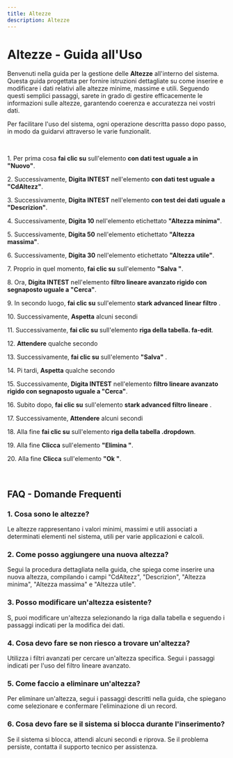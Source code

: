 ```yaml
---
title: Altezze
description: Altezze
---
```

# Altezze \- Guida all\'Uso

Benvenuti nella guida per la gestione delle **Altezze** all\'interno del sistema\. Questa guida  progettata per fornire istruzioni dettagliate su come inserire e modificare i dati relativi alle altezze minime\, massime e utili\. Seguendo questi semplici passaggi\, sarete in grado di gestire efficacemente le informazioni sulle altezze\, garantendo coerenza e accuratezza nei vostri dati\.

Per facilitare l\'uso del sistema\, ogni operazione  descritta passo dopo passo\, in modo da guidarvi attraverso le varie funzionalit\.

&nbsp;

1\. Per prima cosa **fai clic su** sull\'elemento **con dati test uguale a in \"Nuovo\"**\.

2\. Successivamente\, **Digita INTEST** nell\'elemento **con dati test uguale a \"CdAltezz\"**\.

3\. Successivamente\, **Digita INTEST** nell\'elemento **con test dei dati uguale a \"Descrizion\"**\.

4\. Successivamente\, **Digita 10** nell\'elemento etichettato **\"Altezza minima\"**\.

5\. Successivamente\, **Digita 50** nell\'elemento etichettato **\"Altezza massima\"**\.

6\. Successivamente\, **Digita 30** nell\'elemento etichettato **\"Altezza utile\"**\.

7\. Proprio in quel momento\, **fai clic su** sull\'elemento **\"Salva \"**\.

8\. Ora\, **Digita INTEST** nell\'elemento **filtro lineare avanzato rigido con segnaposto uguale a \"Cerca\"**\.

9\. In secondo luogo\, **fai clic su** sull\'elemento **stark advanced linear filtro** \.

10\. Successivamente\, **Aspetta** alcuni secondi

11\. Successivamente\, **fai clic su** sull\'elemento **riga della tabella\. fa\-edit**\.

12\. **Attendere** qualche secondo

13\. Successivamente\, **fai clic su** sull\'elemento **\"Salva\"** \.

14\. Pi tardi\, **Aspetta** qualche secondo

15\. Successivamente\, **Digita INTEST** nell\'elemento **filtro lineare avanzato rigido con segnaposto uguale a \"Cerca\"**\.

16\. Subito dopo\, **fai clic su** sull\'elemento **stark advanced filtro lineare** \.

17\. Successivamente\, **Attendere** alcuni secondi

18\. Alla fine **fai clic su** sull\'elemento **riga della tabella \.dropdown**\.

19\. Alla fine **Clicca** sull\'elemento **\"Elimina \"**\.

20\. Alla fine **Clicca** sull\'elemento **\"Ok \"**\.

&nbsp;

## FAQ \- Domande Frequenti

### 1\. **Cosa sono le altezze\?**

Le altezze rappresentano i valori minimi\, massimi e utili associati a determinati elementi nel sistema\, utili per varie applicazioni e calcoli\.

### 2\. **Come posso aggiungere una nuova altezza\?**

Segui la procedura dettagliata nella guida\, che spiega come inserire una nuova altezza\, compilando i campi \"CdAltezz\"\, \"Descrizion\"\, \"Altezza minima\"\, \"Altezza massima\" e \"Altezza utile\"\.

### 3\. **Posso modificare un\'altezza esistente\?**

S\, puoi modificare un\'altezza selezionando la riga dalla tabella e seguendo i passaggi indicati per la modifica dei dati\.

### 4\. **Cosa devo fare se non riesco a trovare un\'altezza\?**

Utilizza i filtri avanzati per cercare un\'altezza specifica\. Segui i passaggi indicati per l\'uso del filtro lineare avanzato\.

### 5\. **Come faccio a eliminare un\'altezza\?**

Per eliminare un\'altezza\, segui i passaggi descritti nella guida\, che spiegano come selezionare e confermare l\'eliminazione di un record\.

### 6\. **Cosa devo fare se il sistema si blocca durante l\'inserimento\?**

Se il sistema si blocca\, attendi alcuni secondi e riprova\. Se il problema persiste\, contatta il supporto tecnico per assistenza\.